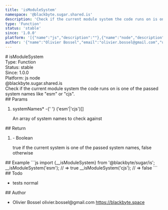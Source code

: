 ```yaml
---
title: 'isModuleSystem'
namespace: '@blackbyte.sugar.shared.is'
description: 'Check if the current module system the code runs on is one of the passed system names like &quot;esm&quot; or &quot;cjs&quot;.'
type: 'Function'
status: 'stable'
since: '1.0.0'
platform: '[{"name":"js","description":""},{"name":"node","description":""}]'
author: '{"name":"Olivier Bossel","email":"olivier.bossel@gmail.com","url":"https://blackbyte.space"}'
---
```


<div class="docmap-mdx">
  # isModuleSystem
  <div class="_metas">
    <div class="_type">
      <span class="_type-label">Type:</span>
      <span class="_type-value">Function</span>
    </div>
    <div class="_status">
      <span class="_status-label">Status:</span>
      <span class="_status-value -stable">stable</span>
    </div>
    <div class="_since">
      <span class="_since-label">Since:</span>
      <span class="_since-value">1.0.0</span>
    </div>
    <div class="_platform">
      <span class="_platform-label">Platform:</span>
      <span class="_platform-value -js">js</span>
      <span class="_platform-value -node">node</span>
    </div>
  </div>
  <div class="_namespace">@blackbyte.sugar.shared.is</div>
  <div class="_description typo-lead typo-format">
    Check if the current module system the code runs on is one of the passed
    system names like &quot;esm&quot; or &quot;cjs&quot;.
  </div>
  <div class="_params">
    ## Params
    <ol class="_list">
      <li class="_item">
        <span class="_name">
          systemNames<span class="_required">*</span>
        </span>
        <span class="_default">-</span>{' '}
        <span class="_type">
          &lpar;&apos;esm&apos;&vert;&apos;cjs&apos;&rpar;&lsqb;&rsqb;
        </span>
        <p class="_description">An array of system names to check against</p>
      </li>
    </ol>
  </div>
  <div class="_return">
    ## Return
    <ol class="_list">
      <li class="_item">
        <span class="_default">-</span>
        <span class="_type">Boolean</span>
        <p class="_description">
          true if the current system is one of the passed system names&comma;
          false otherwise
        </p>
      </li>
    </ol>
  </div>
  <div class="_examples">
    ## Example ```js import {__isModuleSystem} from '@blackbyte/sugar/is';
    __isModuleSystem('esm'); // => true __isModuleSystem('cjs'); // => false ```
  </div>
  <div class="_todo">
    ## Todo
    <ul class="_list">
      <li class="_item">
        <span class="_description">tests</span>
        <span class="_priority -normal">normal</span>
      </li>
    </ul>
  </div>
  <div class="_author">
    ## Author
    <ul class="_list">
      <li class="_item">
        <span class="_name">Olivier Bossel</span>
        <span class="_email">olivier.bossel@gmail.com</span>
        <a href="https://blackbyte.space" target="_blank" class="_url">
          https://blackbyte.space
        </a>
      </li>
    </ul>
  </div>
</div>
